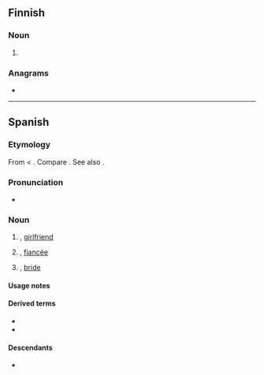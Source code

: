 ==Finnish==

===Noun===
{{head|fi|noun form}}

# {{infl of|fi|nova||ptv|p}}

===Anagrams===
* {{anagrams|fi|a=ainov|aivon|avion|avoin|nivoa|oivan|ovina|vaino|vaoin|vinoa|voina}}

----

==Spanish==

===Etymology===
From {{der|es|VL.||*novia}} < {{der|es|la|nova}}. Compare {{cog|pt|noiva}}. See also {{m|es|novio}}.

===Pronunciation===
{{es-IPA}}
* {{audio|es|LL-Q1321 (spa)-AdrianAbdulBaha-novia.wav|Audio (Colombia)}}

===Noun===
{{es-noun|f|m=novio}}

# {{female equivalent of|es|novio}}, [[girlfriend]]
# {{female equivalent of|es|novio}}, [[fiancée]]
#: {{syn|es|prometida}}
# {{lb|es|wedding}} {{female equivalent of|es|novio}}, [[bride]]

====Usage notes====
{{es-note-noun-mf|novio}}

====Derived terms====
* {{l|es|compuesto y sin novia}}
* {{l|es|noviecita}}

====Descendants====
* {{desc|tl|nobya|bor=1}}
